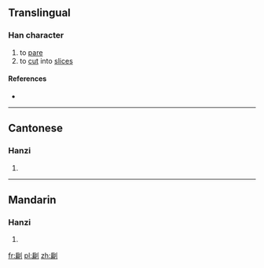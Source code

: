 ==Translingual==

===Han character===
{{Han char|rn=18|rad=刀|as=09|sn=11|four=|canj=戈月中弓 (IBLN)|ids=⿰[[扁]][[刂]]}}

# to [[pare]]
# to [[cut]] into [[slice]]s

====References====
* {{Han ref|kx=0142.090|hdz=10349.080|uh=34F2|ud=13554}}

----

==Cantonese==

===Hanzi===
{{yue-hanzi|jyut=[[pin3]]|y=pin3}}

# {{defn|lang=yue|sort=刀09}}

----

==Mandarin==

===Hanzi===
{{cmn-hanzi|pin=[[piān]] ([[pian1]])|wg=p'ien<sup>3</sup>}}

# {{defn|lang=cmn|sort=刀09}}

[[fr:㓲]]
[[pl:㓲]]
[[zh:㓲]]